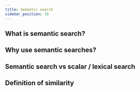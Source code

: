 ```yaml
---
title: Semantic search
sidebar_position: 10
---
```


## What is semantic search?

## Why use semantic searches?

## Semantic search vs scalar / lexical search

## Definition of similarity
